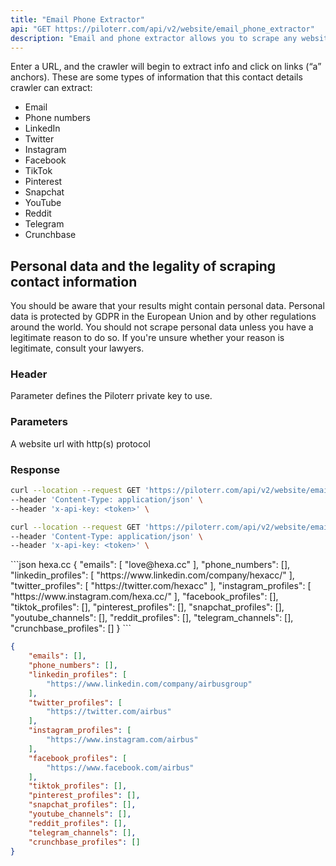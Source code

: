 ```yaml
---
title: "Email Phone Extractor"
api: "GET https://piloterr.com/api/v2/website/email_phone_extractor"
description: "Email and phone extractor allows you to scrape any website for contact information. That's right - any website"
---
```


Enter a URL, and the crawler will begin to extract info and click on links (“a” anchors). These are some types of information that this contact details crawler can extract:

- Email
- Phone numbers
- LinkedIn
- Twitter
- Instagram
- Facebook
- TikTok
- Pinterest
- Snapchat
- YouTube
- Reddit
- Telegram
- Crunchbase

## Personal data and the legality of scraping contact information

You should be aware that your results might contain personal data. Personal data is protected by GDPR in the European Union and by other regulations around the world. You should not scrape personal data unless you have a legitimate reason to do so. If you're unsure whether your reason is legitimate, consult your lawyers.

### Header

<ParamField header="x-api-key" type="string" required={true}>
    Parameter defines the Piloterr private key to use.
</ParamField>

### Parameters

<ParamField query="query" type="string" optional={false} placeholder="https://www.hexa.cc">
    A website url with http(s) protocol
</ParamField>

### Response

<RequestExample>

```bash hexa.cc
curl --location --request GET 'https://piloterr.com/api/v2/website/email_phone_extractor?query=https://www.hexa.cc' \
--header 'Content-Type: application/json' \
--header 'x-api-key: <token>' \
```

```bash airbus.com
curl --location --request GET 'https://piloterr.com/api/v2/website/email_phone_extractor?query=https://www.airbus.com' \
--header 'Content-Type: application/json' \
--header 'x-api-key: <token>' \
```

</RequestExample>

<ResponseExample>
```json hexa.cc
{
    "emails": [
        "love@hexa.cc"
    ],
    "phone_numbers": [],
    "linkedin_profiles": [
        "https://www.linkedin.com/company/hexacc/"
    ],
    "twitter_profiles": [
        "https://twitter.com/hexacc"
    ],
    "instagram_profiles": [
        "https://www.instagram.com/hexa.cc/"
    ],
    "facebook_profiles": [],
    "tiktok_profiles": [],
    "pinterest_profiles": [],
    "snapchat_profiles": [],
    "youtube_channels": [],
    "reddit_profiles": [],
    "telegram_channels": [],
    "crunchbase_profiles": []
}
```

```json airbus.com
{
    "emails": [],
    "phone_numbers": [],
    "linkedin_profiles": [
        "https://www.linkedin.com/company/airbusgroup"
    ],
    "twitter_profiles": [
        "https://twitter.com/airbus"
    ],
    "instagram_profiles": [
        "https://www.instagram.com/airbus"
    ],
    "facebook_profiles": [
        "https://www.facebook.com/airbus"
    ],
    "tiktok_profiles": [],
    "pinterest_profiles": [],
    "snapchat_profiles": [],
    "youtube_channels": [],
    "reddit_profiles": [],
    "telegram_channels": [],
    "crunchbase_profiles": []
}
```
</ResponseExample>
